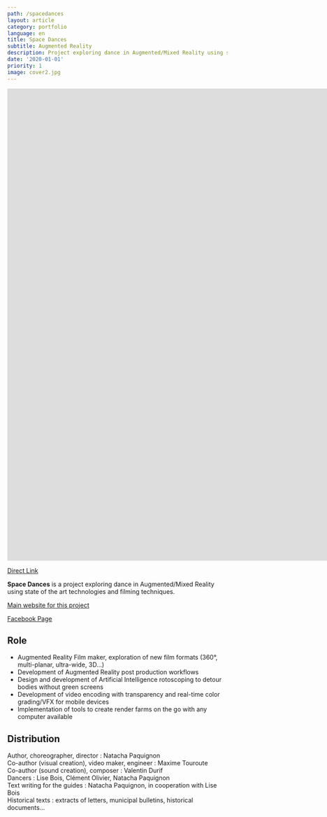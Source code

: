 ```yaml
---
path: /spacedances
layout: article
category: portfolio
language: en
title: Space Dances
subtitle: Augmented Reality
description: Project exploring dance in Augmented/Mixed Reality using state of the art technologies and filming techniques.
date: '2020-01-01'
priority: 1
image: cover2.jpg
---
```


<iframe
  src="https://player.vimeo.com/video/388504943"
  frameborder="0"
  allowfullscreen
  width="1920"
  height="1080"
></iframe>

[Direct Link](//vimeo.com/388504943)

**Space Dances** is a project exploring dance in Augmented/Mixed Reality using state of the art technologies and filming techniques.

[Main website for this project](//natachapaquignon.com)

[Facebook Page](//www.facebook.com/SpaceDances/)

## Role

- Augmented Reality Film maker, exploration of new film formats (360°, multi-planar, ultra-wide, 3D...)
- Development of Augmented Reality post production workflows
- Design and development of Artificial Intelligence rotoscoping to detour bodies without green screens
- Development of video encoding with transparency and real-time color grading/VFX for mobile devices
- Implementation of tools to create render farms on the go with any computer available

## Distribution

Author, choreographer, director : Natacha Paquignon  
Co-author (visual creation), video maker, engineer : Maxime Touroute  
Co-author (sound creation), composer : Valentin Durif  
Dancers : Lise Bois, Clément Olivier, Natacha Paquignon  
Text writing for the guides : Natacha Paquignon, in cooperation with Lise Bois  
Historical texts : extracts of letters, municipal bulletins, historical documents...
